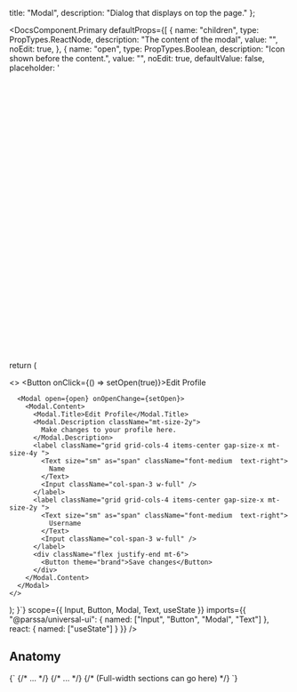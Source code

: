 
  title: "Modal",
  description: "Dialog that displays on top the page."
};

<RadixDisclaimer
  componentName="Modal"
  radixComponentName="Dialog"
  radixURL="https://www.radix-ui.com/docs/primitives/components/dialog"
/>

<DocsComponent.Primary
  defaultProps={[
    {
      name: "children",
      type: PropTypes.ReactNode,
      description: "The content of the modal",
      value: "",
      noEdit: true,
    },
    {
      name: "open",
      type: PropTypes.Boolean,
      description: "Icon shown before the content.",
      value: "",
      noEdit: true,
      defaultValue: false,
      placeholder: '<svg viewBox="0 0 15 15" fill="none" xmlns="http://www.w3.org/2000/svg">'
    },
    {
      name: "onOpenChange",
      type: PropTypes.Function,
      description: "Icon shown before the content.",
      value: "",
      noEdit: true,
      placeholder: '<svg viewBox="0 0 15 15" fill="none" xmlns="http://www.w3.org/2000/svg">'
    }
  ]}
  initialCode={`
() => {
  const [open, setOpen] = useState(false);

return (

<>
<Button onClick={() => setOpen(true)}>Edit Profile</Button>

      <Modal open={open} onOpenChange={setOpen}>
        <Modal.Content>
          <Modal.Title>Edit Profile</Modal.Title>
          <Modal.Description className="mt-size-2y">
            Make changes to your profile here.
          </Modal.Description>
          <label className="grid grid-cols-4 items-center gap-size-x mt-size-4y ">
            <Text size="sm" as="span" className="font-medium  text-right">
              Name
            </Text>
            <Input className="col-span-3 w-full" />
          </label>
          <label className="grid grid-cols-4 items-center gap-size-x mt-size-2y ">
            <Text size="sm" as="span" className="font-medium  text-right">
              Username
            </Text>
            <Input className="col-span-3 w-full" />
          </label>
          <div className="flex justify-end mt-6">
            <Button theme="brand">Save changes</Button>
          </div>
        </Modal.Content>
      </Modal>
    </>

);
}`}
scope={{
    Input,
    Button,
    Modal,
    Text,
    useState
  }}
imports={{
    "@parssa/universal-ui": {
      named: ["Input", "Button", "Modal", "Text"]
    },
    react: {
      named: ["useState"]
    }
  }}
/>

## Anatomy

<CodeBlock className="mt-size-2y">
  {`<Modal open={open} onOpenChange={onOpenChange}>
  <Modal.Content>
    <Modal.Title>{/* ... */}</Modal.Title>
    <Modal.Description>{/* ... */}</Modal.Description>
  </Modal.Content>
  {/* (Full-width sections can go here) */}
</Modal>`}
</CodeBlock>


